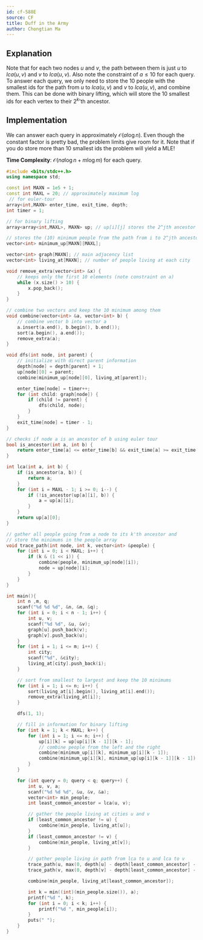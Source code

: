 ```yaml
---
id: cf-588E
source: CF
title: Duff in the Army
author: Chongtian Ma
---
```


## Explanation

Note that for each two nodes $u$ and $v$, the path between them is just $u$ to
$lca(u,v)$ and $v$ to $lca(u,v)$. Also note the constraint of $a \leq 10$ for
each query. To answer each query, we only need to store the $10$ people with the
smallest ids for the path from $u$ to $lca(u,v)$ and $v$ to $lca(u,v)$, and
combine them. This can be done with binary lifting, which will store the $10$
smallest ids for each vertex to their $2^k$'th ancestor.

## Implementation

We can answer each query in approximately $\mathcal{O}(a \log n)$. Even though the constant
factor is pretty bad, the problem limits give room for it. Note
that if you do store more than $10$ smallest ids the problem will yield a MLE!

**Time Complexity**: $\mathcal{O}(na\log n + m\log m)$ for each query.

<LanguageSection>
<CPPSection>

```cpp
#include <bits/stdc++.h>
using namespace std;

const int MAXN = 1e5 + 1;
const int MAXL = 20; // approximately maximum log
 // for euler-tour
array<int,MAXN> enter_time, exit_time, depth;
int timer = 1;

// for binary lifting
array<array<int,MAXL>, MAXN> up; // up[i][j] stores the 2^jth ancestor for i

// stores the (10) minimum people from the path from i to 2^jth ancestor
vector<int> minimum_up[MAXN][MAXL];

vector<int> graph[MAXN]; // main adjacency list
vector<int> living_at[MAXN]; // number of people living at each city

void remove_extra(vector<int> &x) {
	// keeps only the first 10 elements (note constraint on a)
	while (x.size() > 10) {
		x.pop_back();
	}
}

// combine two vectors and keep the 10 minimum among them
void combine(vector<int> &a, vector<int> b) {
	// combine vector b into vector a
	a.insert(a.end(), b.begin(), b.end());
	sort(a.begin(), a.end());
	remove_extra(a);
}

void dfs(int node, int parent) {
	// initialize with direct parent information
	depth[node] = depth[parent] + 1;
	up[node][0] = parent;
	combine(minimum_up[node][0], living_at[parent]);

	enter_time[node] = timer++;
	for (int child: graph[node]) {
		if (child != parent) {
			dfs(child, node);
		}
	}
	exit_time[node] = timer - 1;
}

// checks if node a is an ancestor of b using euler tour
bool is_ancestor(int a, int b) {
	return enter_time[a] <= enter_time[b] && exit_time[a] >= exit_time[b];
}

int lca(int a, int b) {
	if (is_ancestor(a, b)) {
		return a;
	}
	for (int i = MAXL - 1; i >= 0; i--) {
		if (!is_ancestor(up[a][i], b)) {
			a = up[a][i];
		}
	}
	return up[a][0];
}

// gather all people going from a node to its k'th ancestor and
// store the minimums in the people array
void trace_path(int node, int k, vector<int> &people) {
	for (int i = 0; i < MAXL; i++) {
		if (k & (1 << i)) {
			combine(people, minimum_up[node][i]);
			node = up[node][i];
		}
	}
}

int main(){
	int n ,m, q;
	scanf("%d %d %d", &n, &m, &q);
	for (int i = 0; i < n - 1; i++) {
		int u, v;
		scanf("%d %d", &u, &v);
		graph[u].push_back(v);
		graph[v].push_back(u);
	}
	for (int i = 1; i <= m; i++) {
		int city;
		scanf("%d", &city);
		living_at[city].push_back(i);
	}

	// sort from smallest to largest and keep the 10 minimums
	for (int i = 1; i <= n; i++) {
		sort(living_at[i].begin(), living_at[i].end());
		remove_extra(living_at[i]);
	}

	dfs(1, 1);

	// fill in information for binary lifting
	for (int k = 1; k < MAXL; k++) {
		for (int i = 1; i <= n; i++) {
			up[i][k] = up[up[i][k - 1]][k - 1];
			// combine people from the left and the right
			combine(minimum_up[i][k], minimum_up[i][k - 1]);
			combine(minimum_up[i][k], minimum_up[up[i][k - 1]][k - 1]);
		}
	}

	for (int query = 0; query < q; query++) {
		int u, v, a;
		scanf("%d %d %d", &u, &v, &a);
		vector<int> min_people;
		int least_common_ancestor = lca(u, v);

		// gather the people living at cities u and v
		if (least_common_ancestor != u) {
			combine(min_people, living_at[u]);
		}
		if (least_common_ancestor != v) {
			combine(min_people, living_at[v]);
		}

		// gather people living in path from lca to u and lca to v
		trace_path(u, max(0, depth[u] - depth[least_common_ancestor] - 1), min_people);
		trace_path(v, max(0, depth[v] - depth[least_common_ancestor] - 1), min_people);

		combine(min_people, living_at[least_common_ancestor]);

		int k = min((int)(min_people.size()), a);
		printf("%d ", k);
		for (int i = 0; i < k; i++) {
			printf("%d ", min_people[i]);
		}
		puts(" ");
	}
}
```

</CPPSection>
</LanguageSection>

